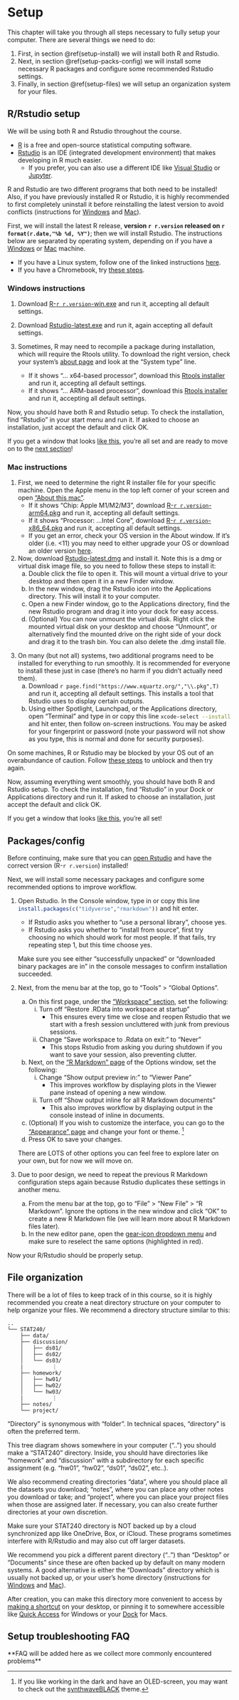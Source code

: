 

# Setup {#setup}

This chapter will take you through all steps necessary to fully setup your computer. There are several things we need to do:

 1. First, in section \@ref(setup-install) we will install both R and Rstudio.
 2. Next, in section \@ref(setup-packs-config) we will install some necessary R packages and configure some recommended Rstudio settings.
 3. Finally, in section \@ref(setup-files) we will setup an organization system for your files.




## R/Rstudio setup {#setup-install}


We will be using both R and Rstudio throughout the course.


 - [R](https://www.r-project.org) is a free and open-source statistical computing software.
 - [Rstudio](https://posit.co/products/open-source/rstudio) is an IDE (integrated development environment) that makes developing in R much easier.
   - If you prefer, you can also use a different IDE like [Visual Studio](https://code.visualstudio.com/docs/languages/r) or [Jupyter](https://docs.anaconda.com/free/navigator/tutorials/r-lang).


::: {.note}
R and Rstudio are two different programs that both need to be installed! Also, if you have previously installed R or Rstudio, it is highly recommended to first completely uninstall it before reinstalling the latest version to avoid conflicts (instructions for [Windows](https://www.pcmag.com/how-to/how-to-uninstall-programs-in-windows-10) and [Mac](https://support.apple.com/en-us/102610)).
:::


First, we will install the latest R release, **version `r r.version` released on `r format(r.date,"%b %d, %Y")`**; then we will install Rstudio. The instructions below are separated by operating system, depending on if you have a [Windows](#setup-win) or [Mac](#setup-mac) machine.

 - If you have a Linux system, follow one of the linked instructions [here](https://cloud.r-project.org/bin/linux).
 - If you have a Chromebook, try [these steps](https://levente.littvay.hu/chromebook).




### Windows instructions {#setup-win}


 1. Download [R-`r r.version`-win.exe](`r stringr::str_glue("https://cloud.r-project.org/bin/windows/base/old/{r.version}/R-{r.version}-win.exe")`) and run it, accepting all default settings.
 
 2. Download [Rstudio-latest.exe](	https://rstudio.org/download/latest/stable/desktop/windows/RStudio-latest.exe) and run it, again accepting all default settings.
 
 3. Sometimes, R may need to recompile a package during installation, which will require the Rtools utility. To download the right version, check your system's [about page](ms-settings:about) and look at the "System type" line.
    - If it shows "... x64-based processor", download this [Rtools installer](`r apache.find("https://cran.r-project.org/bin/windows/Rtools/rtools44/files/","rtools44-\\d")`) and run it, accepting all default settings.
    - If it shows "... ARM-based processor", download this [Rtools installer](`r apache.find("https://cran.r-project.org/bin/windows/Rtools/rtools44/files/","rtools44-aarch")`) and run it, accepting all default settings.

Now, you should have both R and Rstudio setup. To check the installation, find "Rstudio" in your start menu and run it. If asked to choose an installation, just accept the default and click OK.

If you get a window that looks [like this](https://i.imgur.com/qmt5IHj.png), you're all set and are ready to move on to the [next section](#setup-packs-config)!




### Mac instructions {#setup-mac}


 1. First, we need to determine the right R installer file for your specific machine. Open the Apple menu in the top left corner of your screen and open ["About this mac"](https://upload.wikimedia.org/wikipedia/en/a/a6/Apple_menu_screenshot.png).
    - If it shows "Chip: Apple M1/M2/M3", download [R-`r r.version`-arm64.pkg](`r stringr::str_glue("https://cloud.r-project.org/bin/macosx/big-sur-arm64/base/R-{r.version}-arm64.pkg")`) and run it, accepting all default settings.
    - If it shows "Processor: ...Intel Core", download [R-`r r.version`-x86_64.pkg](`r stringr::str_glue("https://cloud.r-project.org/bin/macosx/big-sur-x86_64/base/R-{r.version}-x86_64.pkg")`) and run it, accepting all default settings.
    - If you get an error, check your OS version in the About window. If it's older (i.e. <11) you may need to either upgrade your OS or download an older version [here](https://cloud.r-project.org/bin/macosx).
    
 2. Now, download [Rstudio-latest.dmg](https://rstudio.org/download/latest/stable/desktop/mac/RStudio-latest.dmg) and install it. Note this is a dmg or virtual disk image file, so you need to follow these steps to install it:
    a. Double click the file to open it. This will mount a virtual drive to your desktop and then open it in a new Finder window.
    b. In the new window, drag the Rstudio icon into the Applications directory. This will install it to your computer.
    c. Open a new Finder window, go to the Applications directory, find the new Rstudio program and drag it into your dock for easy access.
    d. (Optional) You can now unmount the virtual disk. Right click the mounted virtual disk on your desktop and choose "Unmount", or alternatively find the mounted drive on the right side of your dock and drag it to the trash bin. You can also delete the .dmg install file.

<!--https://i.imgur.com/1NMFdL9.jpeg-->
    
 3. On many (but not all) systems, two additional programs need to be installed for everything to run smoothly. It is recommended for everyone to install these just in case (there's no harm if you didn't actually need them).
    a. Download `r page.find("https://www.xquartz.org/","\\.pkg",T)` and run it, accepting all default settings. This installs a tool that Rstudio uses to display certain outputs.
    b. Using either Spotlight, Launchpad, or the Applications directory, open "Terminal" and type in or copy this line `xcode-select --install`{.zsh} and hit enter, then follow on-screen instructions. You may be asked for your fingerprint or password (note your password will not show as you type, this is normal and done for security purposes).

On some machines, R or Rstudio may be blocked by your OS out of an overabundance of caution. Follow [these steps](https://support.apple.com/en-us/102445#openanyway) to unblock and then try again.


Now, assuming everything went smoothly, you should have both R and Rstudio setup. To check the installation, find "Rstudio" in your Dock or Applications directory and run it. If asked to choose an installation, just accept the default and click OK.


If you get a window that looks [like this](https://i.imgur.com/qmt5IHj.png), you're all set!




## Packages/config {#setup-packs-config}


::: {.note}
Before continuing, make sure that you can [open Rstudio](https://i.imgur.com/qmt5IHj.png) and have the correct version (R-`r r.version`) installed!
:::

Next, we will install some necessary packages and configure some recommended options to improve workflow.


 1. Open Rstudio. In the Console window, type in or copy this line `install.packages(c("tidyverse","rmarkdown"))`{.R} and hit enter.
    - If Rstudio asks you whether to "use a personal library", choose yes.
    - If Rstudio asks you whether to "install from source", first try choosing no which should work for most people. If that fails, try repeating step 1, but this time choose yes.  
    
    Make sure you see either "successfully unpacked" or "downloaded binary packages are in" in the console messages to confirm installation succeeded.
    
 2. Next, from the menu bar at the top, go to "Tools" > "Global Options".
    a. On this first page, under the ["Workspace" section](https://i.imgur.com/Of5lBYT.png), set the following:
       i.  Turn off "Restore .RData into workspace at startup"
           - This ensures every time we close and reopen Rstudio that we start with a fresh session uncluttered with junk from previous sessions.
       ii. Change "Save workspace to .Rdata on exit:" to "Never"
           - This stops Rstudio from asking you during shutdown if you want to save your session, also preventing clutter.
    b. Next, on the ["R Markdown" page](https://i.imgur.com/HjuJ0hm.png) of the Options window, set the following:
       i.  Change "Show output preview in:" to "Viewer Pane"
           - This improves workflow by displaying plots in the Viewer pane instead of opening a new window.
       ii. Turn off "Show output inline for all R Markdown documents"
           - This also improves workflow by displaying output in the console instead of inline in documents.
    c. (Optional) If you wish to customize the interface, you can go to the ["Appearance" page](https://i.imgur.com/WsnSWNM.png) and change your font or theme. ^[If you like working in the dark and have an OLED-screen, you may want to check out the [synthwaveBLACK](https://github.com/roshandarji/synthwaveBLACK){target="_blank"} theme.]
    d. Press OK to save your changes.  
    
    There are LOTS of other options you can feel free to explore later on your own, but for now we will move on.
    
 3. Due to poor design, we need to repeat the previous R Markdown configuration steps again because Rstudio duplicates these settings in another menu.
    a. From the menu bar at the top, go to "File" > "New File" > "R Markdown". Ignore the options in the new window and click "OK" to create a new R Markdown file (we will learn more about R Markdown files later).
    b. In the new editor pane, open the [gear-icon dropdown menu](https://i.imgur.com/yr0jdxa.png) and make sure to reselect the same options (highlighted in red).

Now your R/Rstudio should be properly setup.




## File organization {#setup-files}


There will be a lot of files to keep track of in this course, so it is highly recommended you create a neat directory structure on your computer to help organize your files. We recommend a directory structure similar to this:

    ..
    └── STAT240/
        ├── data/
        ├── discussion/
        │   ├── ds01/
        │   ├── ds02/
        │   └── ds03/
        |         ⋮
        ├── homework/
        │   ├── hw01/
        │   ├── hw02/
        │   └── hw03/
        |         ⋮
        ├── notes/
        └── project/


:::{.note}
"Directory" is synonymous with "folder". In technical spaces, "directory" is often the preferred term.
:::


This tree diagram shows somewhere in your computer ("..") you should make a "STAT240" directory. Inside, you should have directories like "homework" and "discussion" with a subdirectory for each specific assignment (e.g. "hw01", "hw02", "ds01", "ds02", etc..).

We also recommend creating directories "data", where you should place all the datasets you download; "notes", where you can place any other notes you download or take; and "project", where you can place your project files when those are assigned later. If necessary, you can also create further directories at your own discretion.

:::{.note}
Make sure your STAT240 directory is NOT backed up by a cloud synchronized app like OneDrive, Box, or iCloud. These programs sometimes interfere with R/Rstudio and may also cut off larger datasets.

We recommend you pick a different parent directory ("..") than "Desktop" or "Documents" since these are often backed up by default on many modern systems. A good alternative is either the "Downloads" directory which is usually not backed up, or your user's home directory (instructions for [Windows](https://www.addictivetips.com/windows-tips/access-the-user-folder-on-windows-10) and [Mac](https://www.cnet.com/tech/computing/how-to-find-your-macs-home-folder-and-add-it-to-finder)).

After creation, you can make this directory more convenient to access by [making a shortcut](https://support.motlow.edu/TDClient/274/Portal/KB/ArticleDet?ID=12451) on your desktop, or pinning it to somewhere accessible like [Quick Access](https://www.pcmag.com/how-to/how-to-retrieve-folders-files-with-windows-10-quick-access) for Windows or your [Dock](https://www.howtogeek.com/712237/how-to-pin-a-folder-or-a-file-to-your-macs-dock) for Macs.
:::




## Setup troubleshooting FAQ


\*\*FAQ will be added here as we collect more commonly encountered problems\*\*
